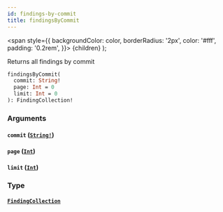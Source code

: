 ```yaml
---
id: findings-by-commit
title: findingsByCommit
---
```


<span
style={{
      backgroundColor: color,
      borderRadius: '2px',
      color: '#fff',
      padding: '0.2rem',
    }}>
{children}
</span>
);

Returns all findings by commit

```graphql
findingsByCommit(
  commit: String!
  page: Int = 0
  limit: Int = 0
): FindingCollection!

```

### Arguments

#### `commit` ([`String!`](/api/graphql/documentation/scalars/string))

#### `page` ([`Int`](/api/graphql/documentation/scalars/int))

#### `limit` ([`Int`](/api/graphql/documentation/scalars/int))

### Type

#### [`FindingCollection`](/api/graphql/documentation/objects/finding-collection)
